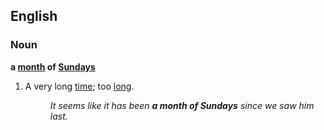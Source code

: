 ==English==
===Noun===
'''a [[month]] of [[Sunday]]s'''
#{{idiom}} A very long [[time]]; too [[long]].
#:''It seems like it has been '''a month of Sundays''' since we saw him last.''